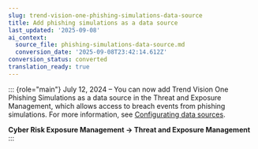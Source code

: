 ```yaml
---
slug: trend-vision-one-phishing-simulations-data-source
title: Add phishing simulations as a data source
last_updated: '2025-09-08'
ai_context:
  source_file: phishing-simulations-data-source.md
  conversion_date: '2025-09-08T23:42:14.612Z'
conversion_status: converted
translation_ready: true
---
```


::: {role="main"}
July 12, 2024 – You can now add Trend Vision One Phishing Simulations as a data source in the Threat and Exposure Management, which allows access to breach events from phishing simulations. For more information, see [Configurating data sources](configuring-data-sources.mdx).

**Cyber Risk Exposure Management → Threat and Exposure Management**
:::
